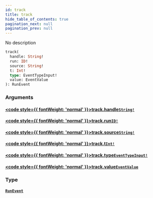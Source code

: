 ```yaml
---
id: track
title: track
hide_table_of_contents: true
pagination_next: null
pagination_prev: null
---
```








No description

```graphql
track(
  handle: String!
  run: ID!
  source: String!
  t: Int!
  type: EventTypeInput!
  value: EventValue
): RunEvent
```


### Arguments

#### [<code style={{ fontWeight: 'normal' }}>track.<b>handle</b></code>](#)<Bullet />[`String!`](/docs/schemas/fluss/scalars/string) <Badge class="secondary" text="non-null"/> <Badge class="secondary" text="scalar"/>
> 
> 

#### [<code style={{ fontWeight: 'normal' }}>track.<b>run</b></code>](#)<Bullet />[`ID!`](/docs/schemas/fluss/scalars/id) <Badge class="secondary" text="non-null"/> <Badge class="secondary" text="scalar"/>
> 
> 

#### [<code style={{ fontWeight: 'normal' }}>track.<b>source</b></code>](#)<Bullet />[`String!`](/docs/schemas/fluss/scalars/string) <Badge class="secondary" text="non-null"/> <Badge class="secondary" text="scalar"/>
> 
> 

#### [<code style={{ fontWeight: 'normal' }}>track.<b>t</b></code>](#)<Bullet />[`Int!`](/docs/schemas/fluss/scalars/int) <Badge class="secondary" text="non-null"/> <Badge class="secondary" text="scalar"/>
> 
> 

#### [<code style={{ fontWeight: 'normal' }}>track.<b>type</b></code>](#)<Bullet />[`EventTypeInput!`](/docs/schemas/fluss/enums/event-type-input) <Badge class="secondary" text="non-null"/> <Badge class="secondary" text="enum"/>
> 
> 

#### [<code style={{ fontWeight: 'normal' }}>track.<b>value</b></code>](#)<Bullet />[`EventValue`](/docs/schemas/fluss/scalars/event-value) <Badge class="secondary" text="scalar"/>
> 
> 

### Type

#### [`RunEvent`](/docs/schemas/fluss/objects/run-event) <Badge class="secondary" text="object"/>
> 
> 





